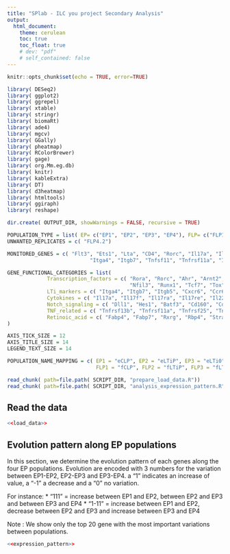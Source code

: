 ```yaml
---
title: "SPlab - ILC you project Secondary Analysis"
output:
  html_document: 
    theme: cerulean
    toc: true
    toc_float: true
    # dev: "pdf"
    # self_contained: false
---
```


```r
knitr::opts_chunk$set(echo = TRUE, error=TRUE)
```

```r
library( DESeq2)
library( ggplot2)
library( ggrepel)
library( xtable)
library( stringr)
library( biomaRt)
library( ade4)
library( mgcv)
library( GGally)
library( pheatmap)
library( RColorBrewer)
library( gage)
library( org.Mm.eg.db)
library( knitr)
library( kableExtra)
library( DT)
library( d3heatmap)
library( htmltools)
library( ggiraph)
library( reshape)
```

```r


dir.create( OUTPUT_DIR, showWarnings = FALSE, recursive = TRUE)
```

```r
POPULATION_TYPE = list( EP= c("EP1", "EP2", "EP3", "EP4"), FLP= c("FLP1", "FLP2", "FLP3", "FLP4"))
UNWANTED_REPLICATES = c( "FLP4.2")

MONITORED_GENES = c( "Flt3", "Ets1", "Lta", "CD4", "Rorc", "Il17a", "Il23r", "Il22", "Itgb5", "Zbtb16",
                           "Itga4", "Itgb7", "Tnfsf11", "Tnfrsf11a", "Id2", "Cxcr4", "Cxcr5", "Nfil3", "Tcf7", "Tox")

GENE_FUNCTIONAL_CATEGORIES = list(
             Transcription_factors = c( "Rora", "Rorc", "Ahr", "Arnt2", "Gata3", "Icos", "Id1", "Id2", "Id3", 
                                        "Nfil3", "Runx1", "Tcf7", "Tox", "Tox2", "Zbtb16"),
             LTi_markers = c( "Itga4", "Itgb7", "Itgb5", "Cxcr6", "Ccr6",  "S1pr1", "Cd34", "Cd4", "Lta", "Ltb"),
             Cytokines = c( "Il17a", "Il17f", "Il17ra", "Il17re", "Il22", "Il23r", "Il27ra", "Il2rb"),
             Notch_signaling = c( "Dll1", "Hes1", "Batf3", "Cd160", "Cd27", "Ikzf3", "Arg1"),
             TNF_related = c( "Tnfrsf13b", "Tnfrsf11a", "Tnfrsf25", "Tnfrsf9", "Tnfsf9"),
             Retinoic_acid = c( "Fabp4", "Fabp7", "Rxrg", "Rbp4", "Stra6", "Rarb", "Rara", "Rarg", "Rxra", "Rxrb")
)
```

```r
AXIS_TICK_SIZE = 12
AXIS_TITLE_SIZE = 14
LEGEND_TEXT_SIZE = 14

POPULATION_NAME_MAPPING = c( EP1 = "eCLP", EP2 = "eLTiP", EP3 = "eLTi0", EP4 = "eLTi4",
                             FLP1 = "fCLP", FLP2 = "fLTiP", FLP3 = "fLTi0", FLP4 = "fLTi4")
```


[//]: # "Load the various chunks in the various files"
```r
read_chunk( path=file.path( SCRIPT_DIR, "prepare_load_data.R"))
read_chunk( path=file.path( SCRIPT_DIR, "analysis_expression_pattern.R"))
```

## Read the data

```r
<<load_data>>
```  

## Evolution pattern along EP populations

In this section, we determine the evolution pattern of each genes along the four EP populations. Evolution
are encoded with 3 numbers for the variation between EP1-EP2, EP2-EP3 and EP3-EP4. a "1" indicates an increase of value, a "-1" a decrease and a "0" no variation.

For instance:
* "111" = increase between EP1 and EP2, between EP2 and EP3 and between EP3 and EP4
* "1-11" = increase between EP1 and EP2, decrease between EP2 and EP3 and increase between EP3 and EP4

Note : We show only the top 20 gene with the most important variations between populations.

```r
<<expression_pattern>>
```  


